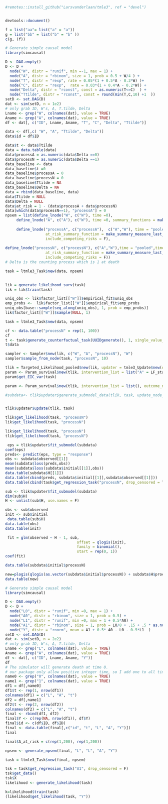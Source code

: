 
```r
#remotes::install_github("Larsvanderlaan/tmle3", ref = "devel")


devtools::document()
```


```r

f = list("aa"= list("a" = "a"))
g = list("bb" = list("b" = "b" ))
c(g, (f)) 
```

```r


# Generate simple causal model
library(simcausal)

D <- DAG.empty()
D <- D +
  node("W", distr = "runif", min =-1, max = 1) +
  node("A", distr = "rbinom", size = 1, prob = 0.5 + W/4 ) +
  node("T", distr = "rexp", rate = 0.05*(1 + 0.5*A - 0.3*W) )+
  node("C", distr = "rexp",  rate = 0.03*(1 + 0.4*A - 0.2*W)) +
  node("Delta", distr = "rconst", const = as.numeric(T<=C)  ) +
  node("Ttilde", distr = "rconst", const = round(min(T,C,10) +1  ))
setD <- set.DAG(D)
dat <- sim(setD, n = 1e2)
# only grab ID, W's, A, T.tilde, Delta
Lname <- grep("W", colnames(dat), value = TRUE)
Aname <- grep("A", colnames(dat), value = TRUE)
df <- dat[, c("ID", Lname, Aname, "T", "C", "Delta", "Ttilde")]

data <- df[,c( "W", "A", "Ttilde", "Delta")]
data$id = df$ID

data$t <- data$Ttilde 
data = data.table(data)
data$processA = as.numeric(data$Delta ==0)
data$processN = as.numeric(data$Delta ==1)
data_baseline <- data
data_baseline$t =0
data_baseline$processA = 0
data_baseline$processN = 0
data_baseline$Ttilde = NA
data_baseline$Delta = NA
data = rbind(data_baseline, data)
data$Ttilde = NULL
data$Delta = NULL
data$at_risk = 1 - (data$processA + data$processN)
data[which(data$processN==1), "processA"] = 0
npsem = list(define_lnode("W", c("W"), time =0), 
     define_lnode("A", c("A"), c("W"), time =0, summary_functions = make_summary_measure_baseline(c("W"))),
     
     define_lnode("processA", c("processA"),  c("A","W"), time = "pooled",times_to_pool = seq(1,max(data$t)), summary_functions = make_summary_measure_baseline(c("A", "W")),
                  at_risk_summary_function = make_summary_measure_last_value("at_risk", strict_past  = T), node_type = "counting_process",
                  include_competing_risks = F),
     
define_lnode("processN", c("processN"), c("A","W"),time = "pooled",times_to_pool = seq(1,max(data$t)), summary_functions = make_summary_measure_baseline(c("A", "W")),
                  at_risk_summary_function = make_summary_measure_last_value("at_risk", strict_past = T), node_type = "counting_process",
                  include_competing_risks = F))
# Delta is the counting process which is 1 at death
```






```r
task = ltmle3_Task$new(data, npsem)

 
lik = generate_likelihood_surv(task)
lik = lik$train(task)
```

```r
uniq_obs <- lik$factor_list[["W"]]$empirical_fit$uniq_obs
emp_probs <-  lik$factor_list[["W"]]$empirical_fit$emp_probs
uniq_obs[base::sample(seq_along(uniq_obs), 1, prob = emp_probs)]
lik$factor_list[["W"]]$sample(NULL, 1)
```

```r
task = ltmle3_Task$new(data, npsem)

cf <- data.table("processN" = rep(1, 100))
cf
t <- task$generate_counterfactual_task(UUIDgenerate(), 1, single_value_node = "processN" )
t$data
```


```r

sampler <- Sampler$new(lik, c("W", "A", "processN"), "W")
sampler$sample_from_node(task, "processN", 10)
```

```r
tlik = Targeted_Likelihood_pooled$new(lik, updater = tmle3_Update$new(one_dimensional = T,constrain_step=T, delta_epsilon = 0.1, maxit = 100))
param <- Param_survival$new(tlik, intervention_list = list("A" = LF_static$new("A", value = 1)), outcome_node = "processN")
param$get_EIC_var(task)
```


```r

param <- Param_survival$new(tlik, intervention_list = list(), outcome_node = "processN")

#subdata<- tlik$updater$generate_submodel_data(tlik, task, update_node_key = "processN")



```




```r

tlik$updater$update(tlik, task)
```

```r
tlik$get_likelihood(task, "processN")
lik$get_likelihood(task, "processN")
```


```r
lik$get_likelihood(task, "processN")
tlik$get_likelihood(task, "processN")
```


```r
 eps = tlik$updater$fit_submodel(subdata)
coef(eps)
preds<- predict(eps, type = "response")
obs <- subdata$observed[[1]]
mean(subdata$loss(preds,obs))
mean(subdata$loss(subdata$initial[[1]],obs))
data.table(subdata$H[[1]])
data.table(cbind(preds, subdata$initial[[1]],subdata$observed[[1]]))
data.table(cbind(task$get_regression_task("processN", drop_censored = T)$data[,processN],preds, subdata$observed[[1]]))
```

```r
sub <- tlik$updater$fit_submodel(subdata)
dim(sub$H)
H <- unlist(sub$H, use.names = F)

obs <- sub$observed
init <- sub$initial
 data.table(sub$H)
data.table(obs)
data.table(init)

 fit = glm(observed ~ H - 1, sub,
                                offset = qlogis(init),
                                family = binomial(),
                                start = rep(0, 1))
coef(fit)

```


```R
data.table(subdata$initial$processN)

new=plogis(qlogis(as.vector(subdata$initial$processN)) + subdata$H$processN %*% eps)
data.table(new)
```


```r

# Generate simple causal model
library(simcausal)

D <- DAG.empty()
D <- D +
  node("L0", distr = "runif", min =0, max = 1) +
  node("A0", distr = "rbinom", size = 1, prob = 0.5) +
  node("L1", distr = "runif", min =0, max = 1 + 0.5*A0) +
  node("A1", distr = "rbinom", size = 1, prob = L0/8 + .15 + .5 * as.numeric(A0 > .75)) +
  node("Y", distr = "rnorm", mean = A1 + 0.5* A0 - L0 - 0.5*L1  )
setD <- set.DAG(D)
dat <- sim(setD, n = 2e2)
# only grab ID, W's, A, T.tilde, Delta
Lname <- grep("L", colnames(dat), value = TRUE)
Aname <- grep("A", colnames(dat), value = TRUE)
df <- dat[, c("ID", Lname, Aname, "Y")]
df
# The simulator will generate death at time 0.
# our package only allow positive integer time, so I add one to all times
name0 <- grep("0", colnames(dat), value = TRUE)
name1 <- grep("1", colnames(dat), value = TRUE)
df1 = df[,name0]
df1$t <- rep(1, nrow(df1))
colnames(df1) = c("L", "A", "t")
df2 = df[,name1]
df2$t <- rep(2, nrow(df2))
colnames(df2) = c("L", "A", "t")
final <- rbind(df1, df2)
final$Y <- c(rep(NA, nrow(df1)), df$Y)
final$id <- c(df$ID, df$ID)
final <- data.table(final[,c("id", "t", "L", "A", "Y")])
final
```





```r
final$A_at_risk = c(rep(1,200), rep(1,200))

npsem <- generate_npsem(final, "L", "L", "A", "Y")

task = ltmle3_Task$new(final, npsem)

tsk = task$get_regression_task("A1", drop_censored = F)
tsk$get_data()
tsk$X
likelihood <- generate_likelihood(task)

```





```r
k=likelihood$train(task)
(likelihood$get_likelihood(task, "Y"))

```

